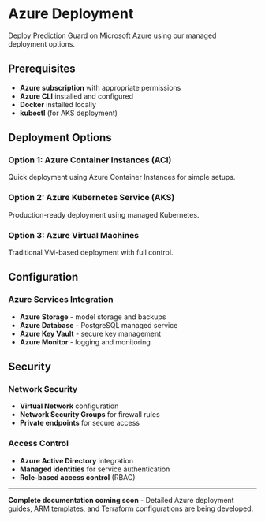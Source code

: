 # Azure Deployment

Deploy Prediction Guard on Microsoft Azure using our managed deployment options.

## Prerequisites

- **Azure subscription** with appropriate permissions
- **Azure CLI** installed and configured
- **Docker** installed locally
- **kubectl** (for AKS deployment)

## Deployment Options

### Option 1: Azure Container Instances (ACI)

Quick deployment using Azure Container Instances for simple setups.

### Option 2: Azure Kubernetes Service (AKS)

Production-ready deployment using managed Kubernetes.

### Option 3: Azure Virtual Machines

Traditional VM-based deployment with full control.

## Configuration

### Azure Services Integration

- **Azure Storage** - model storage and backups
- **Azure Database** - PostgreSQL managed service
- **Azure Key Vault** - secure key management
- **Azure Monitor** - logging and monitoring

## Security

### Network Security
- **Virtual Network** configuration
- **Network Security Groups** for firewall rules
- **Private endpoints** for secure access

### Access Control
- **Azure Active Directory** integration
- **Managed identities** for service authentication
- **Role-based access control** (RBAC)

---

**Complete documentation coming soon** - Detailed Azure deployment guides, ARM templates, and Terraform configurations are being developed.
